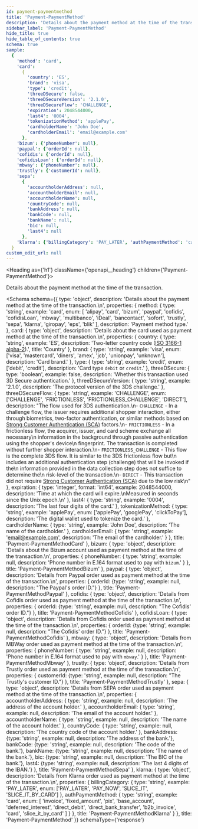 ```yaml
---
id: payment-paymentmethod
title: 'Payment-PaymentMethod'
description: 'Details about the payment method at the time of the transaction.'
sidebar_label: 'Payment-PaymentMethod'
hide_title: true
hide_table_of_contents: true
schema: true
sample:
  {
    'method': 'card',
    'card':
      {
        'country': 'ES',
        'brand': 'visa',
        'type': 'credit',
        'threeDSecure': false,
        'threeDSecureVersion': '2.1.0',
        'threeDSecureFlow': 'CHALLENGE',
        'expiration': 2048544000,
        'last4': '0004',
        'tokenizationMethod': 'applePay',
        'cardholderName': 'John Doe',
        'cardholderEmail': 'email@example.com'
      },
    'bizum': {'phoneNumber': null},
    'paypal': {'orderId': null},
    'cofidis': {'orderId': null},
    'cofidisLoan': {'orderId': null},
    'mbway': {'phoneNumber': null},
    'trustly': {'customerId': null},
    'sepa':
      {
        'accountholderAddress': null,
        'accountholderEmail': null,
        'accountholderName': null,
        'countryCode': null,
        'bankAddress': null,
        'bankCode': null,
        'bankName': null,
        'bic': null,
        'last4': null
      },
    'klarna': {'billingCategory': 'PAY_LATER', 'authPaymentMethod': 'card'}
  }
custom_edit_url: null
---
```



<Heading as={'h1'} className={'openapi__heading'} children={'Payment-PaymentMethod'}></Heading>

Details about the payment method at the time of the transaction.

<Schema
  schema={{
    type: 'object',
    description: 'Details about the payment method at the time of the transaction.\n',
    properties: {
      method: {
        type: 'string',
        example: 'card',
        enum: [
          'alipay',
          'card',
          'bizum',
          'paypal',
          'cofidis',
          'cofidisLoan',
          'mbway',
          'multibanco',
          'iDeal',
          'bancontact',
          'sofort',
          'trustly',
          'sepa',
          'klarna',
          'giropay',
          'eps',
          'blik'
        ],
        description: 'Payment method type.'
      },
      card: {
        type: 'object',
        description:
          'Details about the card used as payment method at the time of the transaction.\n',
        properties: {
          country: {
            type: 'string',
            example: 'ES',
            description:
              'Two-letter country code ([ISO 3166-1 alpha-2](https://en.wikipedia.org/wiki/ISO_3166-1_alpha-2)).',
            title: 'Country'
          },
          brand: {
            type: 'string',
            example: 'visa',
            enum: ['visa', 'mastercard', 'diners', 'amex', 'jcb', 'unionpay', 'unknown'],
            description: 'Card brand.'
          },
          type: {
            type: 'string',
            example: 'credit',
            enum: ['debit', 'credit'],
            description: 'Card type `debit` or `credit`.'
          },
          threeDSecure: {
            type: 'boolean',
            example: false,
            description: 'Whether this transaction used 3D Secure authentication.'
          },
          threeDSecureVersion: {
            type: 'string',
            example: '2.1.0',
            description: 'The protocol version of the 3DS challenge.'
          },
          threeDSecureFlow: {
            type: 'string',
            example: 'CHALLENGE',
            enum: ['CHALLENGE', 'FRICTIONLESS', 'FRICTIONLESS_CHALLENGE', 'DIRECT'],
            description:
              "The flow used for 3DS authentication.\n- `CHALLENGE` - In a challenge flow, the issuer requires additional shopper interaction, either through biometrics, two-factor authentication, or similar methods based on [Strong Customer Authentication (SCA)](https://en.wikipedia.org/wiki/Strong_customer_authentication) factors.\n- `FRICTIONLESS` - In a frictionless flow, the acquirer, issuer, and card scheme exchange all necessary\n    information in the background through passive authentication using the shopper's device\n    fingerprint. The transaction is completed without further shopper interaction.\n- `FRICTIONLESS_CHALLENGE` - This flow is the complete 3DS flow. It is similar to the 3DS frictionless flow but\n    includes an additional authentication step (challenge) that will be invoked if the\n    information provided in the data collection step does not suffice to determine the\n    risk-level of the transaction.\n- `DIRECT` - This transaction did not require [Strong Customer Authentication (SCA)](https://en.wikipedia.org/wiki/Strong_customer_authentication) due to the low risk\n"
          },
          expiration: {
            type: 'integer',
            format: 'int64',
            example: 2048544000,
            description:
              'Time at which the card will expire.\nMeasured in seconds since the Unix epoch.\n'
          },
          last4: {
            type: 'string',
            example: '0004',
            description: 'The last four digits of the card.'
          },
          tokenizationMethod: {
            type: 'string',
            example: 'applePay',
            enum: ['applePay', 'googlePay', 'clickToPay'],
            description: 'The digital wallet used to tokenize the card.'
          },
          cardholderName: {
            type: 'string',
            example: 'John Doe',
            description: 'The name of the cardholder.'
          },
          cardholderEmail: {
            type: 'string',
            example: 'email@example.com',
            description: 'The email of the cardholder.'
          }
        },
        title: 'Payment-PaymentMethodCard'
      },
      bizum: {
        type: 'object',
        description:
          'Details about the Bizum account used as payment method at the time of the transaction.\n',
        properties: {
          phoneNumber: {
            type: 'string',
            example: null,
            description: 'Phone number in E.164 format used to pay with `bizum`.'
          }
        },
        title: 'Payment-PaymentMethodBizum'
      },
      paypal: {
        type: 'object',
        description:
          'Details from Paypal order used as payment method at the time of the transaction.\n',
        properties: {
          orderId: {type: 'string', example: null, description: "The Paypal's order ID."}
        },
        title: 'Payment-PaymentMethodPaypal'
      },
      cofidis: {
        type: 'object',
        description:
          'Details from Cofidis order used as payment method at the time of the transaction.\n',
        properties: {
          orderId: {type: 'string', example: null, description: "The Cofidis' order ID."}
        },
        title: 'Payment-PaymentMethodCofidis'
      },
      cofidisLoan: {
        type: 'object',
        description:
          'Details from Cofidis order used as payment method at the time of the transaction.\n',
        properties: {
          orderId: {type: 'string', example: null, description: "The Cofidis' order ID."}
        },
        title: 'Payment-PaymentMethodCofidis'
      },
      mbway: {
        type: 'object',
        description:
          'Details from MBWay order used as payment method at the time of the transaction.\n',
        properties: {
          phoneNumber: {
            type: 'string',
            example: null,
            description: 'Phone number in E.164 format used to pay with `mbway`.'
          }
        },
        title: 'Payment-PaymentMethodMbway'
      },
      trustly: {
        type: 'object',
        description:
          'Details from Trustly order used as payment method at the time of the transaction.\n',
        properties: {
          customerId: {type: 'string', example: null, description: "The Trustly's customer ID."}
        },
        title: 'Payment-PaymentMethodTrustly'
      },
      sepa: {
        type: 'object',
        description:
          'Details from SEPA order used as payment method at the time of the transaction.\n',
        properties: {
          accountholderAddress: {
            type: 'string',
            example: null,
            description: 'The address of the account holder.'
          },
          accountholderEmail: {
            type: 'string',
            example: null,
            description: 'The email of the account holder.'
          },
          accountholderName: {
            type: 'string',
            example: null,
            description: 'The name of the account holder.'
          },
          countryCode: {
            type: 'string',
            example: null,
            description: 'The country code of the account holder.'
          },
          bankAddress: {type: 'string', example: null, description: 'The address of the bank.'},
          bankCode: {type: 'string', example: null, description: 'The code of the bank.'},
          bankName: {type: 'string', example: null, description: 'The name of the bank.'},
          bic: {type: 'string', example: null, description: 'The BIC of the bank.'},
          last4: {type: 'string', example: null, description: 'The last 4 digits of the IBAN.'}
        },
        title: 'Payment-PaymentMethodSepa'
      },
      klarna: {
        type: 'object',
        description:
          'Details from Klarna order used as payment method at the time of the transaction.\n',
        properties: {
          billingCategory: {
            type: 'string',
            example: 'PAY_LATER',
            enum: ['PAY_LATER', 'PAY_NOW', 'SLICE_IT', 'SLICE_IT_BY_CARD']
          },
          authPaymentMethod: {
            type: 'string',
            example: 'card',
            enum: [
              'invoice',
              'fixed_amount',
              'pix',
              'base_account',
              'deferred_interest',
              'direct_debit',
              'direct_bank_transfer',
              'b2b_invoice',
              'card',
              'slice_it_by_card'
            ]
          }
        },
        title: 'Payment-PaymentMethodKlarna'
      }
    },
    title: 'Payment-PaymentMethod'
  }}
  schemaType={'response'}
></Schema>
